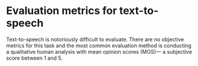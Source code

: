 # Evaluation metrics for text-to-speech

Text-to-speech is notoriously difficult to evaluate. There are no objective metrics for this task and the most common 
evaluation method is conducting a qualitative human analysis with mean opinion scores (MOS)— a subjective score between 1 and 5.
